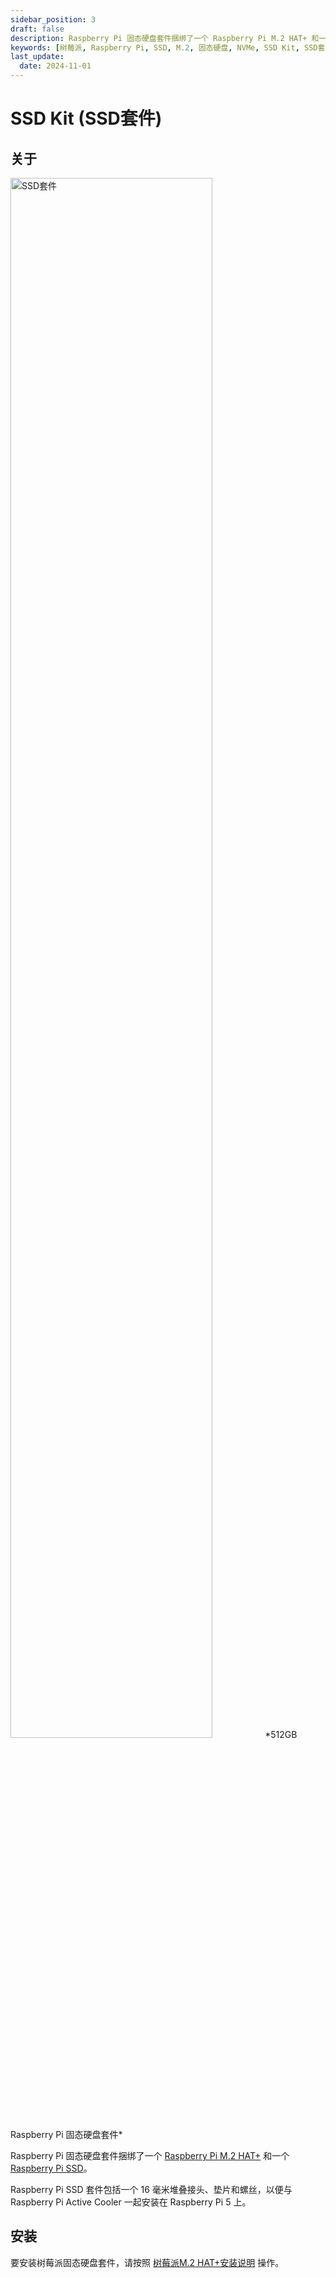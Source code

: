 ```yaml
---
sidebar_position: 3
draft: false
description: Raspberry Pi 固态硬盘套件捆绑了一个 Raspberry Pi M.2 HAT+ 和一个 Raspberry Pi SSD。
keywords: [树莓派, Raspberry Pi, SSD, M.2, 固态硬盘, NVMe, SSD Kit, SSD套件]
last_update: 
  date: 2024-11-01
---
```


# SSD Kit (SSD套件)

## 关于

<img src="/img/accessories/ssd-kit/ssd-kit.png" alt="SSD套件" width="80%" />
*512GB Raspberry Pi 固态硬盘套件*

Raspberry Pi 固态硬盘套件捆绑了一个 [Raspberry Pi M.2 HAT+](./m2-hat-plus.mdx) 和一个 [Raspberry Pi SSD](./ssds.mdx)。

Raspberry Pi SSD 套件包括一个 16 毫米堆叠接头、垫片和螺丝，以便与 Raspberry Pi Active Cooler 一起安装在 Raspberry Pi 5 上。

## 安装

要安装树莓派固态硬盘套件，请按照 [树莓派M.2 HAT+安装说明](./m2-hat-plus.mdx#安装-m2-hat) 操作。

<Normal />